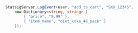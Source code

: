 ```csharp
StatsigServer.LogEvent(user, "add_to_cart", "SKU_12345", 
    new Dictionary<string, string> {
        { "price", "9.99" },
        { "item_name", "diet_coke_48_pack" }
    });
```

